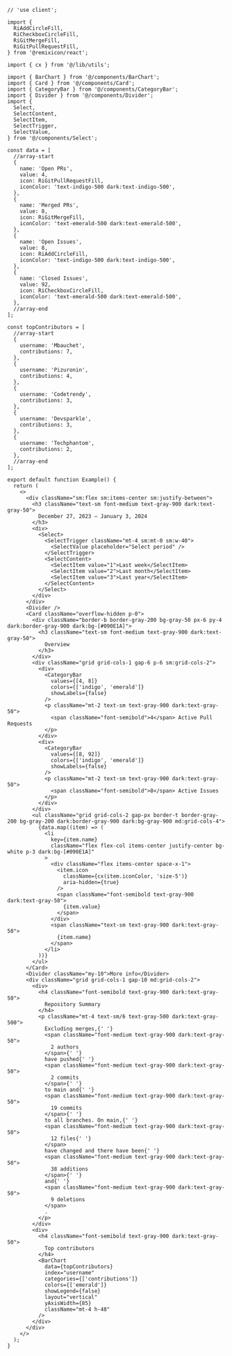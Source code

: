 ````tsx
// 'use client';

import {
  RiAddCircleFill,
  RiCheckboxCircleFill,
  RiGitMergeFill,
  RiGitPullRequestFill,
} from '@remixicon/react';

import { cx } from '@/lib/utils';

import { BarChart } from '@/components/BarChart';
import { Card } from '@/components/Card';
import { CategoryBar } from '@/components/CategoryBar';
import { Divider } from '@/components/Divider';
import {
  Select,
  SelectContent,
  SelectItem,
  SelectTrigger,
  SelectValue,
} from '@/components/Select';

const data = [
  //array-start
  {
    name: 'Open PRs',
    value: 4,
    icon: RiGitPullRequestFill,
    iconColor: 'text-indigo-500 dark:text-indigo-500',
  },
  {
    name: 'Merged PRs',
    value: 8,
    icon: RiGitMergeFill,
    iconColor: 'text-emerald-500 dark:text-emerald-500',
  },
  {
    name: 'Open Issues',
    value: 8,
    icon: RiAddCircleFill,
    iconColor: 'text-indigo-500 dark:text-indigo-500',
  },
  {
    name: 'Closed Issues',
    value: 92,
    icon: RiCheckboxCircleFill,
    iconColor: 'text-emerald-500 dark:text-emerald-500',
  },
  //array-end
];

const topContributors = [
  //array-start
  {
    username: 'Mbauchet',
    contributions: 7,
  },
  {
    username: 'Pizuronin',
    contributions: 4,
  },
  {
    username: 'Codetrendy',
    contributions: 3,
  },
  {
    username: 'Devsparkle',
    contributions: 3,
  },
  {
    username: 'Techphantom',
    contributions: 2,
  },
  //array-end
];

export default function Example() {
  return (
    <>
      <div className="sm:flex sm:items-center sm:justify-between">
        <h3 className="text-sm font-medium text-gray-900 dark:text-gray-50">
          December 27, 2023 – January 3, 2024
        </h3>
        <div>
          <Select>
            <SelectTrigger className="mt-4 sm:mt-0 sm:w-40">
              <SelectValue placeholder="Select period" />
            </SelectTrigger>
            <SelectContent>
              <SelectItem value="1">Last week</SelectItem>
              <SelectItem value="2">Last month</SelectItem>
              <SelectItem value="3">Last year</SelectItem>
            </SelectContent>
          </Select>
        </div>
      </div>
      <Divider />
      <Card className="overflow-hidden p-0">
        <div className="border-b border-gray-200 bg-gray-50 px-6 py-4 dark:border-gray-900 dark:bg-[#090E1A]">
          <h3 className="text-sm font-medium text-gray-900 dark:text-gray-50">
            Overview
          </h3>
        </div>
        <div className="grid grid-cols-1 gap-6 p-6 sm:grid-cols-2">
          <div>
            <CategoryBar
              values={[4, 8]}
              colors={['indigo', 'emerald']}
              showLabels={false}
            />
            <p className="mt-2 text-sm text-gray-900 dark:text-gray-50">
              <span className="font-semibold">4</span> Active Pull Requests
            </p>
          </div>
          <div>
            <CategoryBar
              values={[8, 92]}
              colors={['indigo', 'emerald']}
              showLabels={false}
            />
            <p className="mt-2 text-sm text-gray-900 dark:text-gray-50">
              <span className="font-semibold">8</span> Active Issues
            </p>
          </div>
        </div>
        <ul className="grid grid-cols-2 gap-px border-t border-gray-200 bg-gray-200 dark:border-gray-900 dark:bg-gray-900 md:grid-cols-4">
          {data.map((item) => (
            <li
              key={item.name}
              className="flex flex-col items-center justify-center bg-white p-3 dark:bg-[#090E1A]"
            >
              <div className="flex items-center space-x-1">
                <item.icon
                  className={cx(item.iconColor, 'size-5')}
                  aria-hidden={true}
                />
                <span className="font-semibold text-gray-900 dark:text-gray-50">
                  {item.value}
                </span>
              </div>
              <span className="text-sm text-gray-900 dark:text-gray-50">
                {item.name}
              </span>
            </li>
          ))}
        </ul>
      </Card>
      <Divider className="my-10">More info</Divider>
      <div className="grid grid-cols-1 gap-10 md:grid-cols-2">
        <div>
          <h4 className="font-semibold text-gray-900 dark:text-gray-50">
            Repository Summary
          </h4>
          <p className="mt-4 text-sm/6 text-gray-500 dark:text-gray-500">
            Excluding merges,{' '}
            <span className="font-medium text-gray-900 dark:text-gray-50">
              2 authors
            </span>{' '}
            have pushed{' '}
            <span className="font-medium text-gray-900 dark:text-gray-50">
              2 commits
            </span>{' '}
            to main and{' '}
            <span className="font-medium text-gray-900 dark:text-gray-50">
              19 commits
            </span>{' '}
            to all branches. On main,{' '}
            <span className="font-medium text-gray-900 dark:text-gray-50">
              12 files{' '}
            </span>
            have changed and there have been{' '}
            <span className="font-medium text-gray-900 dark:text-gray-50">
              38 additions
            </span>{' '}
            and{' '}
            <span className="font-medium text-gray-900 dark:text-gray-50">
              9 deletions
            </span>
            .
          </p>
        </div>
        <div>
          <h4 className="font-semibold text-gray-900 dark:text-gray-50">
            Top contributors
          </h4>
          <BarChart
            data={topContributors}
            index="username"
            categories={['contributions']}
            colors={['emerald']}
            showLegend={false}
            layout="vertical"
            yAxisWidth={85}
            className="mt-4 h-48"
          />
        </div>
      </div>
    </>
  );
}

````